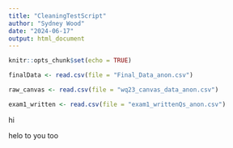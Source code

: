 ```yaml
---
title: "CleaningTestScript"
author: "Sydney Wood"
date: "2024-06-17"
output: html_document
---
```


```r
knitr::opts_chunk$set(echo = TRUE)
```



```r
finalData <- read.csv(file = "Final_Data_anon.csv")

raw_canvas <- read.csv(file = "wq23_canvas_data_anon.csv")

exam1_written <- read.csv(file = "exam1_writtenQs_anon.csv")
```

hi

helo to you too 

